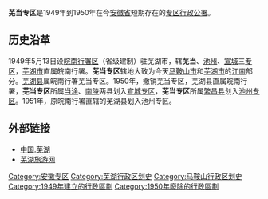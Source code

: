 {{unreferenced|time=2019-03-19T23:28:07+00:00}}
'''芜当专区'''是1949年到1950年在今[[安徽省|安徽省]]短期存在的[[专区行政公署|专区行政公署]]。
==历史沿革==
1949年5月13日设[[皖南行署区|皖南行署区]]（省级建制）驻芜湖市，辖'''芜当'''、[[池州专区|池州]]、[[宣城专区|宣城]]三[[专区|专区]]，[[芜湖市|芜湖市]]直属皖南行署。'''芜当专区'''辖地大致为今天[[马鞍山市|马鞍山市]]和[[芜湖市|芜湖市]]的[[江南|江南]]部分。[[芜湖县|芜湖县]]属皖南行署芜当专区。1950年，撤销芜当专区，芜湖县直属皖南行署，'''芜当专区'''所属[[当涂县|当涂]]、[[南陵县|南陵]]两县划入[[宣城专区|宣城专区]]，'''芜当专区'''所属[[繁昌县|繁昌县]]划入[[池州专区|池州专区]]。1951年，原皖南行署直辖的芜湖县划入池州专区。

==外部链接==
*[https://web.archive.org/web/20190321085315/http://www.wuhu.gov.cn/ 中国.芜湖]{{zh}}
*[https://web.archive.org/web/20150412020746/http://www.whls.gov.cn/ 芜湖旅游网]
{{安徽省历史二级政区|nocat}}
[[Category:安徽专区|Category:安徽专区]]
[[Category:芜湖行政区划史|Category:芜湖行政区划史]]
[[Category:马鞍山行政区划史|Category:马鞍山行政区划史]]
[[Category:1949年建立的行政區劃|Category:1949年建立的行政區劃]]
[[Category:1950年廢除的行政區劃|Category:1950年廢除的行政區劃]]